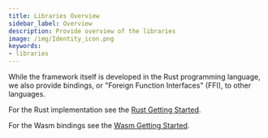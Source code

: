 ```yaml
---
title: Libraries Overview
sidebar_label: Overview
description: Provide overview of the libraries
image: /img/Identity_icon.png
keywords:
- libraries
---
```


While the framework itself is developed in the Rust programming language, we also provide bindings, or "Foreign Function Interfaces" (FFI), to other languages.

For the Rust implementation see the [Rust Getting Started](./rust/getting_started.mdx).

For the Wasm bindings see the [Wasm Getting Started](./wasm/getting_started.mdx).